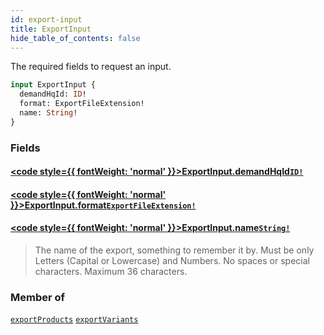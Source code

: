 ```yaml
---
id: export-input
title: ExportInput
hide_table_of_contents: false
---
```








The required fields to request an input.

```graphql
input ExportInput {
  demandHqId: ID!
  format: ExportFileExtension!
  name: String!
}
```


### Fields

#### [<code style={{ fontWeight: 'normal' }}>ExportInput.<b>demandHqId</b></code>](#)<Bullet />[`ID!`](/demand/api/graphql-admin/reference/scalars/id) <Badge class="secondary" text="non-null"/> <Badge class="secondary" text="scalar"/>
> 
> 

#### [<code style={{ fontWeight: 'normal' }}>ExportInput.<b>format</b></code>](#)<Bullet />[`ExportFileExtension!`](/demand/api/graphql-admin/reference/enums/export-file-extension) <Badge class="secondary" text="non-null"/> <Badge class="secondary" text="enum"/>
> 
> 

#### [<code style={{ fontWeight: 'normal' }}>ExportInput.<b>name</b></code>](#)<Bullet />[`String!`](/demand/api/graphql-admin/reference/scalars/string) <Badge class="secondary" text="non-null"/> <Badge class="secondary" text="scalar"/>
> The name of the export, something to remember it by. Must be only Letters
(Capital or Lowercase) and Numbers. No spaces or special characters. Maximum 36 characters.
> 



### Member of

[`exportProducts`](/demand/api/graphql-admin/reference/mutations/export-products)  <Badge class="secondary" text="mutation"/><Bullet />[`exportVariants`](/demand/api/graphql-admin/reference/mutations/export-variants)  <Badge class="secondary" text="mutation"/>



